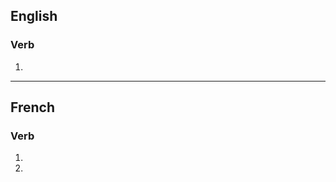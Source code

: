 {{also|magnifiés}}

==English==

===Verb===
{{head|en|verb form}}

# {{en-third-person singular of|magnify}}

----

==French==

===Verb===
{{head|fr|verb form}}

# {{inflection of|fr|magnifier||2|s|pres|indc}}
# {{inflection of|fr|magnifier||2|s|pres|subj}}